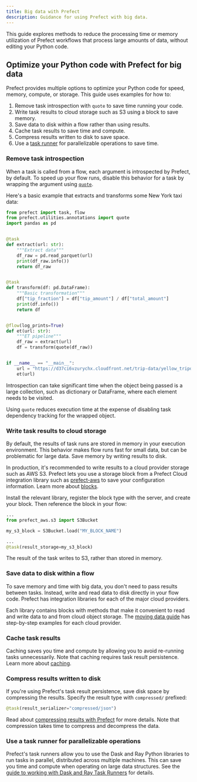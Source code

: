 ```yaml
---
title: Big data with Prefect
description: Guidance for using Prefect with big data.
---
```


This guide explores methods to reduce the processing time or memory utilization of Prefect 
workflows that process large amounts of data, without editing your Python code.

## Optimize your Python code with Prefect for big data

Prefect provides multiple options to optimize your Python code for speed, memory, compute, or 
storage. This guide uses examples for how to:

1. Remove task introspection with `quote` to save time running your code.
1. Write task results to cloud storage such as S3 using a block to save memory.
1. Save data to disk within a flow rather than using results.
1. Cache task results to save time and compute.
1. Compress results written to disk to save space.
1. Use a [task runner](/3.0rc/develop/write-tasks/use-task-runners/) for parallelizable 
operations to save time.

### Remove task introspection

When a task is called from a flow, each argument is introspected by Prefect, by default.
To speed up your flow runs, disable this behavior for a task by wrapping the argument using 
[`quote`](https://docs.prefect.io/latest/api-ref/prefect/utilities/annotations/#prefect.utilities.annotations.quote).

Here's a basic example that extracts and transforms some New York taxi data:

```python hl_lines="2 26" title="et_quote.py"
from prefect import task, flow
from prefect.utilities.annotations import quote
import pandas as pd


@task
def extract(url: str):
    """Extract data"""
    df_raw = pd.read_parquet(url)
    print(df_raw.info())
    return df_raw


@task
def transform(df: pd.DataFrame):
    """Basic transformation"""
    df["tip_fraction"] = df["tip_amount"] / df["total_amount"]
    print(df.info())
    return df


@flow(log_prints=True)
def et(url: str):
    """ET pipeline"""
    df_raw = extract(url)
    df = transform(quote(df_raw))


if __name__ == "__main__":
    url = "https://d37ci6vzurychx.cloudfront.net/trip-data/yellow_tripdata_2023-09.parquet"
    et(url)
```

Introspection can take significant time when the object being passed is a large collection, 
such as dictionary or DataFrame, where each element needs to be visited.

Using `quote` reduces execution time at the expense of disabling task dependency 
tracking for the wrapped object.

### Write task results to cloud storage

By default, the results of task runs are stored in memory in your execution environment.
This behavior makes flow runs fast for small data, but can be problematic for large data.
Save memory by writing results to disk.

In production, it's recommended to write results to a cloud provider storage such as AWS S3.
Prefect lets you use a storage block from a Prefect Cloud integration library such as 
[prefect-aws](https://prefecthq.github.io/prefect-aws/) to save your configuration information.
Learn more about [blocks](/3.0rc/develop/connect-third-party/).

Install the relevant library, register the block type with the server, and create your block.
Then reference the block in your flow:

```python
...
from prefect_aws.s3 import S3Bucket

my_s3_block = S3Bucket.load("MY_BLOCK_NAME")

...
@task(result_storage=my_s3_block)

```

The result of the task writes to S3, rather than stored in memory.

### Save data to disk within a flow

To save memory and time with big data, you don't need to pass results between tasks.
Instead, write and read data to disk directly in your flow code.
Prefect has integration libraries for each of the major cloud providers.

Each library contains blocks with methods that make it convenient to read and write data to and 
from cloud object storage.
The [moving data guide](/3.0rc/develop/interact-with-data/) has step-by-step examples for each 
cloud provider.

### Cache task results

Caching saves you time and compute by allowing you to avoid re-running tasks unnecessarily.
Note that caching requires task result persistence.
Learn more about [caching](/3.0rc/develop/write-tasks.md/#caching).

### Compress results written to disk

If you're using Prefect's task result persistence, save disk space by compressing the results.
Specify the result type with `compressed/` prefixed:

```python
@task(result_serializer="compressed/json")
```

Read about [compressing results with Prefect](/3.0rc/develop/interact-with-data/) for more details.
Note that compression takes time to compress and decompress the data.

### Use a task runner for parallelizable operations

Prefect's task runners allow you to use the Dask and Ray Python libraries to run tasks in parallel, 
distributed across multiple machines.
This can save you time and compute when operating on large data structures.
See the [guide to working with Dask and Ray Task Runners](/3.0rc/develop/write-tasks/use-task-runners/) 
for details.
